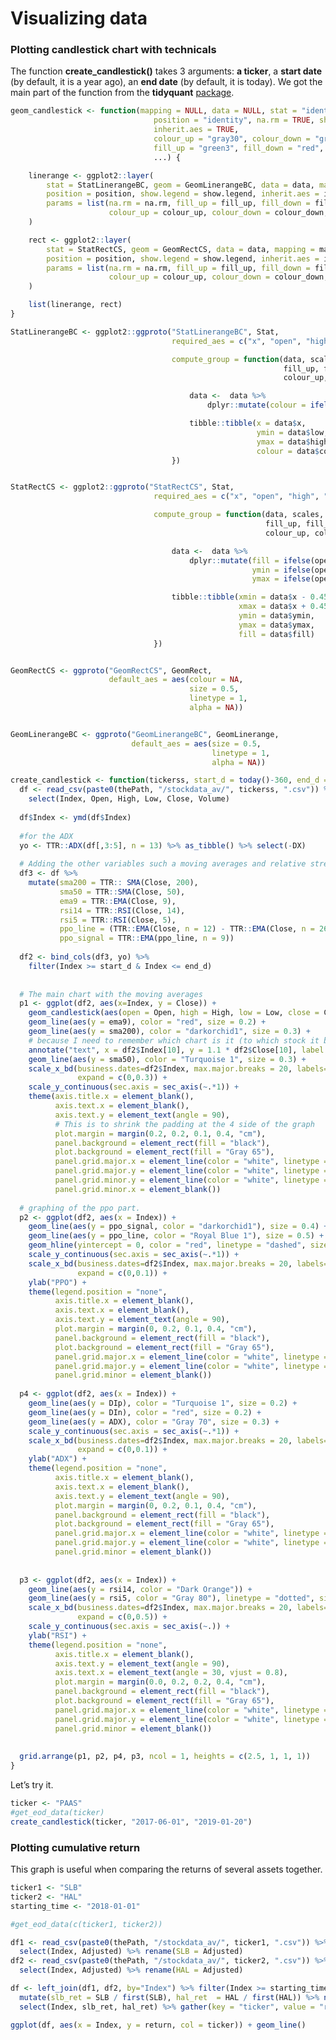 # Visualizing data {#visualdata}

### Plotting candlestick chart with technicals 

The function **create_candlestick()** takes 3 arguments: **a ticker**, a **start date** (by default, it is a year ago), an **end date** (by default, it is today).  We got the main part of the function from the **tidyquant** [package](https://github.com/business-science/tidyquant).  
```r
geom_candlestick <- function(mapping = NULL, data = NULL, stat = "identity",
                                position = "identity", na.rm = TRUE, show.legend = NA,
                                inherit.aes = TRUE,
                                colour_up = "gray30", colour_down = "gray30",
                                fill_up = "green3", fill_down = "red",
                                ...) {

    linerange <- ggplot2::layer(
        stat = StatLinerangeBC, geom = GeomLinerangeBC, data = data, mapping = mapping,
        position = position, show.legend = show.legend, inherit.aes = inherit.aes,
        params = list(na.rm = na.rm, fill_up = fill_up, fill_down = fill_down,
                      colour_up = colour_up, colour_down = colour_down, ...)
    )

    rect <- ggplot2::layer(
        stat = StatRectCS, geom = GeomRectCS, data = data, mapping = mapping,
        position = position, show.legend = show.legend, inherit.aes = inherit.aes,
        params = list(na.rm = na.rm, fill_up = fill_up, fill_down = fill_down,
                      colour_up = colour_up, colour_down = colour_down, ...)
    )

    list(linerange, rect)
}

StatLinerangeBC <- ggplot2::ggproto("StatLinerangeBC", Stat,
                                    required_aes = c("x", "open", "high", "low", "close"),

                                    compute_group = function(data, scales, params,
                                                             fill_up, fill_down,
                                                             colour_up, colour_down) {

                                        data <-  data %>%
                                            dplyr::mutate(colour = ifelse(open < close, colour_up, colour_down))

                                        tibble::tibble(x = data$x,
                                                       ymin = data$low,
                                                       ymax = data$high,
                                                       colour = data$colour)
                                    })


StatRectCS <- ggplot2::ggproto("StatRectCS", Stat,
                                required_aes = c("x", "open", "high", "low", "close"),

                                compute_group = function(data, scales, params,
                                                         fill_up, fill_down,
                                                         colour_up, colour_down) {

                                    data <-  data %>%
                                        dplyr::mutate(fill = ifelse(open < close, fill_up, fill_down),
                                                      ymin = ifelse(open < close, open, close),
                                                      ymax = ifelse(open < close, close, open))

                                    tibble::tibble(xmin = data$x - 0.45,
                                                   xmax = data$x + 0.45,
                                                   ymin = data$ymin,
                                                   ymax = data$ymax,
                                                   fill = data$fill)
                                })


GeomRectCS <- ggproto("GeomRectCS", GeomRect,
                      default_aes = aes(colour = NA,
                                        size = 0.5,
                                        linetype = 1,
                                        alpha = NA))


GeomLinerangeBC <- ggproto("GeomLinerangeBC", GeomLinerange,
                           default_aes = aes(size = 0.5,
                                             linetype = 1,
                                             alpha = NA))

create_candlestick <- function(tickerss, start_d = today()-360, end_d = today()) {
  df <- read_csv(paste0(thePath, "/stockdata_av/", tickerss, ".csv")) %>% 
    select(Index, Open, High, Low, Close, Volume)
  
  df$Index <- ymd(df$Index)
  
  #for the ADX
  yo <- TTR::ADX(df[,3:5], n = 13) %>% as_tibble() %>% select(-DX)
  
  # Adding the other variables such a moving averages and relative strength index
  df3 <- df %>% 
    mutate(sma200 = TTR:: SMA(Close, 200), 
           sma50 = TTR::SMA(Close, 50), 
           ema9 = TTR::EMA(Close, 9), 
           rsi14 = TTR::RSI(Close, 14), 
           rsi5 = TTR::RSI(Close, 5), 
           ppo_line = (TTR::EMA(Close, n = 12) - TTR::EMA(Close, n = 26)) / TTR::EMA(Close, n = 26) * 100, 
           ppo_signal = TTR::EMA(ppo_line, n = 9)) 
  
  df2 <- bind_cols(df3, yo) %>% 
    filter(Index >= start_d & Index <= end_d)
  
  
  # The main chart with the moving averages
  p1 <- ggplot(df2, aes(x=Index, y = Close)) + 
    geom_candlestick(aes(open = Open, high = High, low = Low, close = Close)) + 
    geom_line(aes(y = ema9), color = "red", size = 0.2) + 
    geom_line(aes(y = sma200), color = "darkorchid1", size = 0.3) + 
    # because I need to remember which chart is it (to which stock it belongs)
    annotate("text", x = df2$Index[10], y = 1.1 * df2$Close[10], label = tickerss, color = "white") + 
    geom_line(aes(y = sma50), color = "Turquoise 1", size = 0.3) + 
    scale_x_bd(business.dates=df2$Index, max.major.breaks = 20, labels=date_format("%b '%y"), 
               expand = c(0,0.3)) + 
    scale_y_continuous(sec.axis = sec_axis(~.*1)) + 
    theme(axis.title.x = element_blank(), 
          axis.text.x = element_blank(), 
          axis.text.y = element_text(angle = 90), 
          # This is to shrink the padding at the 4 side of the graph
          plot.margin = margin(0.2, 0.2, 0.1, 0.4, "cm"),     
          panel.background = element_rect(fill = "black"), 
          plot.background = element_rect(fill = "Gray 65"), 
          panel.grid.major.x = element_line(color = "white", linetype = "dotted", size = 0.2), 
          panel.grid.major.y = element_line(color = "white", linetype = "dotted", size = 0.2),
          panel.grid.minor.y = element_line(color = "white", linetype = "dotted", size = 0.15),
          panel.grid.minor.x = element_blank())
  
  # graphing of the ppo part.  
  p2 <- ggplot(df2, aes(x = Index)) + 
    geom_line(aes(y = ppo_signal, color = "darkorchid1"), size = 0.4) + 
    geom_line(aes(y = ppo_line, color = "Royal Blue 1"), size = 0.5) + 
    geom_hline(yintercept = 0, color = "red", linetype = "dashed", size = 0.3) + 
    scale_y_continuous(sec.axis = sec_axis(~.*1)) + 
    scale_x_bd(business.dates=df2$Index, max.major.breaks = 20, labels=date_format("%b '%y"), 
               expand = c(0,0.1)) + 
    ylab("PPO") + 
    theme(legend.position = "none",  
          axis.title.x = element_blank(), 
          axis.text.x = element_blank(), 
          axis.text.y = element_text(angle = 90), 
          plot.margin = margin(0, 0.2, 0.1, 0.4, "cm"), 
          panel.background = element_rect(fill = "black"), 
          plot.background = element_rect(fill = "Gray 65"), 
          panel.grid.major.x = element_line(color = "white", linetype = "dotted", size = 0.2), 
          panel.grid.major.y = element_line(color = "white", linetype = "dotted", size = 0.1),
          panel.grid.minor = element_blank())
  
  p4 <- ggplot(df2, aes(x = Index)) + 
    geom_line(aes(y = DIp), color = "Turquoise 1", size = 0.2) + 
    geom_line(aes(y = DIn), color = "red", size = 0.2) + 
    geom_line(aes(y = ADX), color = "Gray 70", size = 0.3) + 
    scale_y_continuous(sec.axis = sec_axis(~.*1)) + 
    scale_x_bd(business.dates=df2$Index, max.major.breaks = 20, labels=date_format("%b '%y"), 
               expand = c(0,0.1)) + 
    ylab("ADX") + 
    theme(legend.position = "none",  
          axis.title.x = element_blank(), 
          axis.text.x = element_blank(), 
          axis.text.y = element_text(angle = 90), 
          plot.margin = margin(0, 0.2, 0.1, 0.4, "cm"), 
          panel.background = element_rect(fill = "black"), 
          plot.background = element_rect(fill = "Gray 65"), 
          panel.grid.major.x = element_line(color = "white", linetype = "dashed", size = 0.1), 
          panel.grid.major.y = element_line(color = "white", linetype = "dotted", size = 0.1),
          panel.grid.minor = element_blank()) 
  
  
  p3 <- ggplot(df2, aes(x = Index)) + 
    geom_line(aes(y = rsi14, color = "Dark Orange")) + 
    geom_line(aes(y = rsi5, color = "Gray 80"), linetype = "dotted", size = 0.4) + 
    scale_x_bd(business.dates=df2$Index, max.major.breaks = 20, labels=date_format("%b '%y"), 
               expand = c(0,0.5)) + 
    scale_y_continuous(sec.axis = sec_axis(~.)) + 
    ylab("RSI") + 
    theme(legend.position = "none", 
          axis.title.x = element_blank(),
          axis.text.y = element_text(angle = 90), 
          axis.text.x = element_text(angle = 30, vjust = 0.8), 
          plot.margin = margin(0.0, 0.2, 0.2, 0.4, "cm"), 
          panel.background = element_rect(fill = "black"), 
          plot.background = element_rect(fill = "Gray 65"), 
          panel.grid.major.x = element_line(color = "white", linetype = "dashed", size = 0.2), 
          panel.grid.major.y = element_line(color = "white", linetype = "dotted", size = 0.2),
          panel.grid.minor = element_blank())
  
  
  grid.arrange(p1, p2, p4, p3, ncol = 1, heights = c(2.5, 1, 1, 1))
}
```

Let's try it.  
```r
ticker <- "PAAS"
#get_eod_data(ticker)
create_candlestick(ticker, "2017-06-01", "2019-01-20")
```

### Plotting cumulative return 

This graph is useful when comparing the returns of several assets together. 
```r
ticker1 <- "SLB"
ticker2 <- "HAL"
starting_time <- "2018-01-01"

#get_eod_data(c(ticker1, ticker2))

df1 <- read_csv(paste0(thePath, "/stockdata_av/", ticker1, ".csv")) %>% 
  select(Index, Adjusted) %>% rename(SLB = Adjusted)
df2 <- read_csv(paste0(thePath, "/stockdata_av/", ticker2, ".csv")) %>% 
  select(Index, Adjusted) %>% rename(HAL = Adjusted)

df <- left_join(df1, df2, by="Index") %>% filter(Index >= starting_time) %>% 
  mutate(slb_ret = SLB / first(SLB), hal_ret  = HAL / first(HAL)) %>% na.omit() %>% 
  select(Index, slb_ret, hal_ret) %>% gather(key = "ticker", value = "return", -Index)

ggplot(df, aes(x = Index, y = return, col = ticker)) + geom_line()



```

